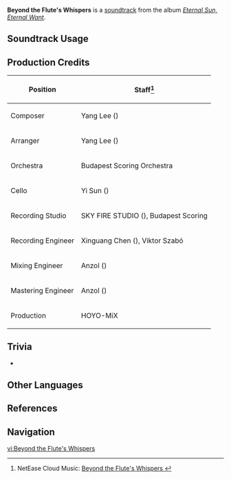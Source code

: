 {{Stub}}
{{Soundtrack Infobox
|image          = Eternal Sun, Eternal Want.png
|album          = Eternal Sun, Eternal Want
|disc           = 1
|number         = 13
|featured       = 
|featured2      = 
|featured3      = 
|featured_disc  = 
|featured_disc2 = 
|featured_disc3 = 
|youtube_id     = u3TYexmORuY
|spotify_id     = 1h8QerR9Bxlb5VD2gKVgn8
|previous       = Bells in Bloom
|next           = Frosted Hue of Stars
}}
'''Beyond the Flute's Whispers''' is a [[soundtrack]] from the album ''[[Eternal Sun, Eternal Want]]''.

==Soundtrack Usage==
{{Soundtrack Usage
|location          = Quahuacan Cliff//night;;Tezcatepetonco Range//night
|quest             = 
|domain            = 
|eventgameplay     = 
|special_displayed = 
|special           = 
|teapot            = 
|mediaoriginal     =
}}
<!--
==Other Arrangements==
{{Files by Category Gallery|Media Using an Unreleased Arrangement of {{subst:#titleparts:{{subst:PAGENAME}}}} Soundtrack}}
-->

==Production Credits==
{| class="wikitable"
! Position
! Staff<ref>NetEase Cloud Music: [https://music.163.com/#/song?id=2657683866 Beyond the Flute's Whispers {{zh|芦笛的彼方}}]</ref>
|-
! Composer
| Yang Lee ({{zh|李洋}})
|-
! Arranger
| Yang Lee ({{zh|李洋}})
|-
! Orchestra
| Budapest Scoring Orchestra
|-
! Cello
| Yi Sun ({{zh|孙艺}})
|-
! Recording Studio
| SKY FIRE STUDIO ({{zh|九紫天诚录音棚}}), Budapest Scoring
|-
! Recording Engineer
| Xinguang Chen ({{zh|陈鑫光}}), Viktor Szabó
|-
! Mixing Engineer
| Anzol ({{zh|鸦雀有声}})
|-
! Mastering Engineer
| Anzol ({{zh|鸦雀有声}})
|-
! Production
| HOYO-MiX
|}

==Trivia==
* {{Transclude|Night's Crown of Flowers|NightCrownMotif|section=1}}
<!--
==Gallery==
<gallery>
</gallery>
-->

==Other Languages==
{{Other Languages
|en       = Beyond the Flute's Whispers
|zhs      = 芦笛的彼方
|zhs_rm   = 
|zht      = 
|zht_rm   = 
|zh_tl    = 
|ja       = 
|ja_rm    = 
|ja_tl    = 
}}

==References==
{{Reflist}}

==Navigation==
{{Soundtrack Navbox|Eternal Sun, Eternal Want}}

[[vi:Beyond the Flute's Whispers]]